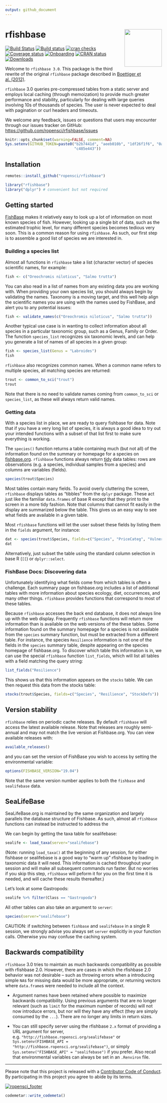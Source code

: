 ```yaml
---
output: github_document
---
```


# rfishbase <img src="man/figures/logo.svg" align="right" alt="" width="120" />

[![Build Status](https://travis-ci.org/ropensci/rfishbase.svg)](https://travis-ci.org/ropensci/rfishbase)
[![Build status](https://ci.appveyor.com/api/projects/status/decpqq5s57b7b0t6/branch/master?svg=true)](https://ci.appveyor.com/project/cboettig/rfishbase/branch/master)
[![cran checks](https://cranchecks.info/badges/worst/rfishbase)](https://cranchecks.info/pkgs/rfishbase)
[![Coverage status](https://codecov.io/gh/ropensci/rfishbase/branch/master/graph/badge.svg)](https://codecov.io/github/ropensci/rfishbase?branch=master)
[![Onboarding](https://badges.ropensci.org/137_status.svg)](https://github.com/ropensci/onboarding/issues/137)
[![CRAN status](https://www.r-pkg.org/badges/version/rfishbase)](https://cran.r-project.org/package=rfishbase)
[![Downloads](http://cranlogs.r-pkg.org/badges/grand-total/rfishbase)](https://github.com/metacran/cranlogs.app)



Welcome to `rfishbase 3.0`. This package is the third rewrite of the original `rfishbase` package described in [Boettiger et al. (2012)](http://www.carlboettiger.info/assets/files/pubs/10.1111/j.1095-8649.2012.03464.x.pdf).   

`rfishbase` 3.0 queries pre-compressed tables from a static server and employs local caching (through memoization) to provide much greater performance and stability, particularly for dealing with large queries involving 10s of thousands of species.  The user is never expected to deal with pagination or curl headers and timeouts.  



We welcome any feedback, issues or questions that users may encounter through our issues tracker on GitHub: <https://github.com/ropensci/rfishbase/issues>




```r
knitr::opts_chunk$set(warning=FALSE, comment=NA)
Sys.setenv(GITHUB_TOKEN=paste0("b2b7441d", "aeeb010b", "1df26f1f6", "0a7f1ed", 
                               "c485e443"))
```


## Installation



```r
remotes::install_github("ropensci/rfishbase")
```


```r
library("rfishbase")
library("dplyr") # convenient but not required
```

## Getting started


[FishBase](http://fishbase.org) makes it relatively easy to look up a lot of information on most known species of fish.  However, looking up a single bit of data, such as the estimated trophic level, for many different species becomes tedious very soon. This is a common reason for using `rfishbase`.  As such, our first step is to assemble a good list of species we are interested in.

### Building a species list

Almost all functions in `rfishbase` take a list (character vector) of species scientific names, for example:

```r
fish <- c("Oreochromis niloticus", "Salmo trutta")
```

You can also read in a list of names from any existing data you are working with.  When providing your own species list, you should always begin by validating the names.  Taxonomy is a moving target, and this well help align the scientific names you are using with the names used by FishBase, and alert you to any potential issues:

```r
fish <- validate_names(c("Oreochromis niloticus", "Salmo trutta"))
```

Another typical use case is in wanting to collect information about all species in a particular taxonomic group, such as a Genus, Family or Order.  The function `species_list` recognizes six taxonomic levels, and can help you generate a list of names of all species in a given group:


```r
fish <- species_list(Genus = "Labroides")
fish
```

`rfishbase` also recognizes common names. When a common name refers to multiple species, all matching species are returned:

```r
trout <- common_to_sci("trout")
trout
```

Note that there is no need to validate names coming from `common_to_sci` or `species_list`, as these will always return valid names.

### Getting data

With a species list in place, we are ready to query fishbase for data. Note that if you have a very long list of species, it is always a good idea to try out your intended functions with a subset of that list first to make sure everything is working. 

The `species()` function returns a table containing much (but not all) of the information found on the summary or homepage for a species on [fishbase.org](http://fishbase.org). `rfishbase` functions always return [tidy](http://www.jstatsoft.org/v59/i10/paper) data tables: rows are observations (e.g. a species, individual samples from a species) and columns are variables (fields).

```r
species(trout$Species)
```

Most tables contain many fields. To avoid overly cluttering the screen, `rfishbase` displays tables as "tibbles" from the `dplyr` package.  These act just like the familiar `data.frames` of base R except that they print to the screen in a more tidy fashion.  Note that columns that cannot fit easily in the display are summarized below the table.  This gives us an easy way to see what fields are available in a given table. 

Most `rfishbase` functions will let the user subset these fields by listing them in the `fields` argument, for instance:

```r
dat <- species(trout$Species, fields=c("Species", "PriceCateg", "Vulnerability"))
dat
```

Alternatively, just subset the table using the standard column selection in base R (`[[`) or `dplyr::select`.  


### FishBase Docs: Discovering data

Unfortunately identifying what fields come from which tables is often a challenge.  Each summary page on fishbase.org includes a list of additional tables with more information about species ecology, diet, occurrences, and many other things.  `rfishbase` provides functions that correspond to most of these tables.  

Because `rfishbase` accesses the back end database, it does not always line up with the web display. Frequently `rfishbase` functions will return more information than is available on the web versions of the these tables. Some information found on the summary homepage for a species is not available from the `species` summary function, but must be extracted from a different table. For instance, the species `Resilience` information is not one of the fields in the `species` summary table, despite appearing on the species homepage of fishbase.org.  To discover which table this information is in, we can use the special `rfishbase` function `list_fields`, which will list all tables with a field matching the query string:

```r
list_fields("Resilience")
```

This shows us that this information appears on the `stocks` table.  We can then request this data from the stocks table:  


```r
stocks(trout$Species, fields=c("Species", "Resilience", "StockDefs"))
```

## Version stability

`rfishbase` relies on periodic cache releases. By default `rfishbase` will access the latest available release.  Note that releases are roughly semi-annual and may not match the live version at Fishbase.org.  You can view available releases with:

```r
available_releases()
```

and you can set the version of FishBase you wish to access by setting the environmental variable:

```r
options(FISHBASE_VERSION="19.04")
```

Note that the same version number applies to both the `fishbase` and `sealifebase` data.  


## SeaLifeBase

SeaLifeBase.org is maintained by the same organization and largely parallels the database structure of Fishbase. As such, almost all `rfishbase` functions can instead be instructed to address the 

We can begin by getting the taxa table for sealifebase: 

```r
sealife <- load_taxa(server="sealifebase")
```


(Note: running `load_taxa()` at the beginning of any session, for either fishbase or sealifebase is a good way to "warm up" rfishbase by loading in taxonomic data it will need. This information is cached throughout your session and will make all subsequent commands run faster.  But no worries if you skip this step, `rfishbase` will peform it for you on the first time it is needed, and will cache these results thereafter.)

Let's look at some Gastropods: 

```r
sealife %>% filter(Class == "Gastropoda")
```


All other tables can also take an argument to `server`: 


```r
species(server="sealifebase")
```


CAUTION: if switching between `fishbase` and `sealifebase` in a single R session, we strongly advise you always set `server` explicitly in your function calls.  Otherwise you may confuse the caching system.  

## Backwards compatibility


`rfishbase` 3.0 tries to maintain as much backwards compatibility as possible with rfishbase 2.0.  However, there are cases in which the rfishbase 2.0 behavior was not desirable -- such as throwing errors when a introducing simple `NA`s for missing data would  be more appropriate, or returning vectors where `data.frame`s were needed to include all the context.  

- Argument names have been retained where possible to maximize backwards compatibility.  Using previous arguments that are no longer relevant (such as `limit` for the maximum number of records) will not now introduce errors, but nor will they have any effect (they are simply consumed by the `...`).  There are no longer any limits in return sizes.  

- You can still specify server using the rfishbase `2.x` format of providing a URL argument for server, e.g. `"http://fishbase.ropensci.org/sealifebase"` or `Sys.setenv(FISHBASE_API = "http://fishbase.ropensci.org/sealifebase")`, or simply `Sys.setenv("FISHBASE_API" = "sealifebase")` if you prefer.  Also recall that environmental variables can always be set in an `.Renviron` file.  

-----------

Please note that this project is released with a [Contributor Code of Conduct](CONDUCT.md). By participating in this project you agree to abide by its terms.


[![ropensci_footer](http://ropensci.org/public_images/github_footer.png)](http://ropensci.org)

```r
codemetar::write_codemeta()
```
